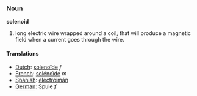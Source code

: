 ===Noun===
'''solenoid'''

# long electric wire wrapped around a coil, that will produce a magnetic field when a current goes through the wire.

====Translations====
*[[Dutch]]: [[solenoïde]] ''f''
*[[French]]: [[solénoïde]] ''m''
*[[Spanish]]: [[electroimán]]
*[[German]]: Spule ''f''
